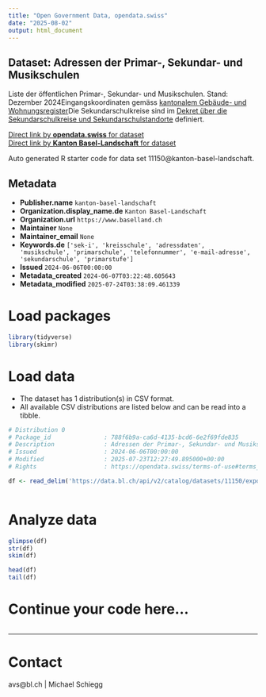 ```yaml
---
title: "Open Government Data, opendata.swiss"
date: "2025-08-02"
output: html_document
---
```


## Dataset: Adressen der Primar-, Sekundar- und Musikschulen

Liste der öffentlichen Primar-, Sekundar- und Musikschulen. Stand: Dezember 2024Eingangskoordinaten gemäss [kantonalem Gebäude- und Wohnungsregister](https://data.bl.ch/explore/dataset/12180)Die Sekundarschulkreise sind im [Dekret über die Sekundarschulkreise und Sekundarschulstandorte](https://bl.clex.ch/app/de/texts_of_law/642.1) definiert.

[Direct link by **opendata.swiss** for dataset](https://opendata.swiss/de/dataset/adressen-der-primar-sekundar-und-musikschulen-juni-2024)<br>
[Direct link by **Kanton Basel-Landschaft** for dataset](https://data.bl.ch/explore/dataset/11150/)

Auto generated R starter code for data set 11150@kanton-basel-landschaft.

## Metadata

- **Publisher.name** `kanton-basel-landschaft`
- **Organization.display_name.de** `Kanton Basel-Landschaft`
- **Organization.url** `https://www.baselland.ch`
- **Maintainer** `None`
- **Maintainer_email** `None`
- **Keywords.de** `['sek-i', 'kreisschule', 'adressdaten', 'musikschule', 'primarschule', 'telefonnummer', 'e-mail-adresse', 'sekundarschule', 'primarstufe']`
- **Issued** `2024-06-06T00:00:00`
- **Metadata_created** `2024-06-07T03:22:48.605643`
- **Metadata_modified** `2025-07-24T03:38:09.461339`


# Load packages

```r

library(tidyverse)
library(skimr)

```

# Load data

-   The dataset has 1 distribution(s) in CSV format.
-   All available CSV distributions are listed below and can be read into a tibble.

```r

# Distribution 0
# Package_id               : 788f6b9a-ca6d-4135-bcd6-6e2f69fde835
# Description              : Adressen der Primar-, Sekundar- und Musikschulen (csv)
# Issued                   : 2024-06-06T00:00:00
# Modified                 : 2025-07-23T12:27:49.895000+00:00
# Rights                   : https://opendata.swiss/terms-of-use#terms_by

df <- read_delim('https://data.bl.ch/api/v2/catalog/datasets/11150/exports/csv?use_labels=true')



```

# Analyze data

```r

glimpse(df)
str(df)
skim(df)

head(df)
tail(df)

```

# Continue your code here...

```r

```

------------------------------------------------------------------------

# Contact

avs@bl.ch  | Michael Schiegg
